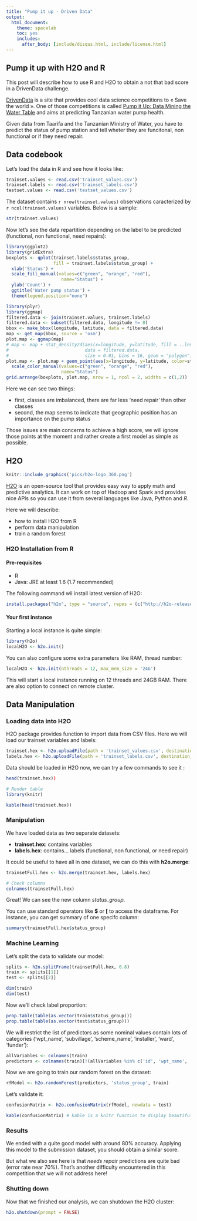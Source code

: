 ```yaml
---
title: "Pump it up - Driven Data"
output:
  html_document:
    theme: spacelab
    toc: yes
    includes:
      after_body: [include/disqus.html, include/license.html]
---
```


## Pump it up with H2O and R

This post will describe how to use R and H2O to obtain a not that bad score in a DrivenData challenge.

[DrivenData](http://www.drivendata.org) is a site that provides cool data science competitions to
« Save the world ». One of those competitions is called [Pump it Up: Data Mining the Water Table](http://www.drivendata.org/competitions/7/page/23/) and aims at predicting Tanzanian water pump health.

Given data from Taarifa and the Tanzanian Ministry of Water, you have to predict the status of pump station
and tell wheter they are funcitonal, non functional or if they need repair.

## Data codebook

Let's load the data in R and see how it looks like:
```r
trainset.values <- read.csv('trainset_values.csv')
trainset.labels <- read.csv('trainset_labels.csv')
testset.values <- read.csv('testset_values.csv')
```

The dataset contains `r nrow(trainset.values)` observations caracterized by `r ncol(trainset.values)` variables.
Below is a sample:
```r
str(trainset.values)
```

Now let's see the data repartition depending on the label to be predicted (functional, non functional, need repairs):
```r
library(ggplot2)
library(gridExtra)
boxplots <- qplot(trainset.labels$status_group, 
                  fill = trainset.labels$status_group) +
  xlab('Status') +
  scale_fill_manual(values=c("green", "orange", "red"), 
                     name="Status") +
  ylab('Count') +
  ggtitle('Water pump status') +
  theme(legend.position="none")

library(plyr)
library(ggmap)
filtered.data <- join(trainset.values, trainset.labels)
filtered.data <- subset(filtered.data, longitude != 0)
bbox <- make_bbox(longitude, latitude, data = filtered.data)
map <- get_map(bbox, source = 'osm')
plot.map <- ggmap(map)
# map <- map + stat_density2d(aes(x=longitude, y=latitude, fill = ..level.., alpha = ..level.., colour = status_group),
#                             data = filtered.data,
#                             size = 0.01, bins = 16, geom = "polygon")
plot.map <- plot.map + geom_point(aes(x=longitude, y=latitude, color=status_group), data = filtered.data) +
  scale_color_manual(values=c("green", "orange", "red"), 
                     name="Status")
grid.arrange(boxplots, plot.map, nrow = 1, ncol = 2, widths = c(1,2))
```

Here we can see two things:

* first, classes are imbalanced, there are far less 'need repair' than other classes
* second, the map seems to indicate that geographic position has an importance on the pump status

Those issues are main concerns to achieve a high score, we will ignore those points at the moment and
rather create a first model as simple as possible.

## H2O

```r
knitr::include_graphics('pics/h2o-logo_360.png')
```

[H2O](http://h2o.ai) is an open-source tool that provides easy way to apply math and predictive 
analytics. It can work on top of Hadoop and Spark and provides nice APIs so you can use it
from several languages like Java, Python and *R*.

Here we will describe:

 * how to install H2O from R
 * perform data manipulation
 * train a random forest

### H2O Installation from R

#### Pre-requisites

* R
* Java: JRE at least 1.6 (1.7 recommended)

The following command wil install latest version of H2O:
```r
install.packages("h2o", type = "source", repos = (c("http://h2o-release.s3.amazonaws.com/h2o/rel-tibshirani/8/R")))
```

#### Your first instance

Starting a local instance is quite simple:
```r
library(h2o)
localH2O <- h2o.init()
```

You can also configure some extra parameters like RAM, thread number:
```r
localH2O <- h2o.init(nthreads = 12, max_mem_size = '24G')
```

This will start a local instance running on 12 threads and 24GB RAM. There are also option to connect on remote cluster.

## Data Manipulation

### Loading data into H2O

H2O package provides function to import data from CSV files. Here we will load our trainset variables and labels:

```r
trainset.hex <- h2o.uploadFile(path = 'trainset_values.csv', destination_frame = 'trainset.hex', sep = ',', header = TRUE)
labels.hex <- h2o.uploadFile(path = 'trainset_labels.csv', destination_frame = 'labels.hex', sep = ',', header = TRUE)

```

Data should be loaded in H2O now, we can try a few commands to see it :

```r
head(trainset.hex))
```

```r
# Render table
library(knitr)

kable(head(trainset.hex))
```

### Manipulation

We have loaded data as two separate datasets:

 * **trainset.hex**: contains variables
 * **labels.hex**: contains... labels (functional, non functional, or need repair)

It could be useful to have all in one dataset, we can do this with **h2o.merge**:
 
```r
trainsetFull.hex <- h2o.merge(trainset.hex, labels.hex)

# Check columns
colnames(trainsetFull.hex)
```

Great! We can see the new column *status_group*.

You can use standard operators like **$** or **[** to access the dataframe.
For instance, you can get summary of one specifc column:

```r
summary(trainsetFull.hex$status_group)
```


### Machine Learning

Let's split the data to validate our model:
```r
splits <- h2o.splitFrame(trainsetFull.hex, 0.8)
train <- splits[[1]]
test <- splits[[2]]

dim(train)
dim(test)
```

Now we'll check label proportion:
```r
prop.table(table(as.vector(train$status_group)))
prop.table(table(as.vector(test$status_group)))
```


We will restrict the list of predictors as some nominal values contain lots of categories ('wpt_name', 'subvillage', 'scheme_name', 'installer', 'ward', 'funder'):

```r
allVariables <- colnames(train)
predictors <- colnames(train)[!(allVariables %in% c('id', 'wpt_name', 'subvillage', 'scheme_name', 'installer', 'ward', 'funder', 'status_group', 'recorded_by'))]
```


Now we are going to train our random forest on the dataset:

```r
rfModel <- h2o.randomForest(predictors, 'status_group', train)
```

Let's validate it:
```r
confusionMatrix <- h2o.confusionMatrix(rfModel, newdata = test)

kable(confusionMatrix) # kable is a knitr function to display beautiful tables
```


### Results

We ended with a quite good model with around 80% accuracy. Applying this model to
the submission dataset, you should obtain a similar score.

But what we also see here is that *needs repair* predictions are quite bad (error rate near 70%).
That's another difficulty encountered in this competition that we will not address here!

### Shutting down

Now that we finished our analysis, we can shutdown the H2O cluster:

```r
h2o.shutdown(prompt = FALSE)
```



